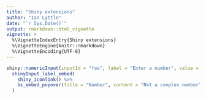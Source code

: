 ```yaml
---
title: "Shiny extensions"
author: "Ian Lyttle"
date: "`r Sys.Date()`"
output: rmarkdown::html_vignette
vignette: >
  %\VignetteIndexEntry{Shiny extensions}
  %\VignetteEngine{knitr::rmarkdown}
  %\VignetteEncoding{UTF-8}
---
```


```r

shiny::numericInput(inputId = "foo", label = "Enter a number", value = 0) %>%
  shinyInput_label_embed(
    shiny_iconlink() %>%
    bs_embed_popover(title = "Number", content = "Not a complex number")
  )
```

